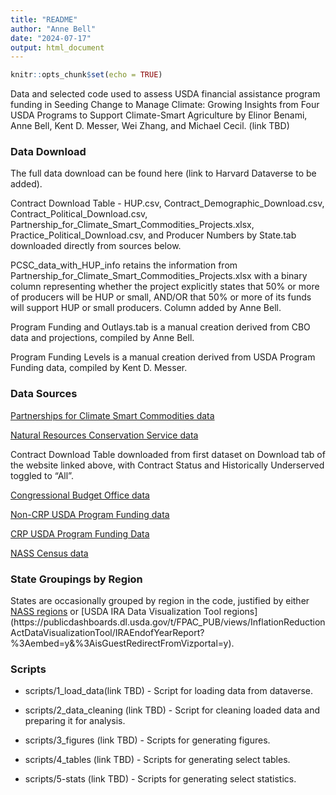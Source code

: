 ```yaml
---
title: "README"
author: "Anne Bell"
date: "2024-07-17"
output: html_document
---
```


```r
knitr::opts_chunk$set(echo = TRUE)
```

Data and selected code used to assess USDA financial assistance program funding in Seeding Change to Manage Climate: Growing Insights from Four USDA Programs to Support Climate-Smart Agriculture by Elinor Benami, Anne Bell, Kent D. Messer, Wei Zhang, and Michael Cecil. (link TBD)

### Data Download

The full data download can be found here (link to Harvard Dataverse to be added).

Contract Download Table - HUP.csv, Contract_Demographic_Download.csv, Contract_Political_Download.csv, Partnership_for_Climate_Smart_Commodities_Projects.xlsx, Practice_Political_Download.csv, and Producer Numbers by State.tab downloaded directly from sources below.

PCSC_data_with_HUP_info retains the information from Partnership_for_Climate_Smart_Commodities_Projects.xlsx with a binary column representing whether the project explicitly states that 50% or more of producers will be HUP or small, AND/OR that 50% or more of its funds will support HUP or small producers. Column added by Anne Bell.

Program Funding and Outlays.tab is a manual creation derived from CBO data and projections, compiled by Anne Bell.

Program Funding Levels is a manual creation derived from USDA Program Funding data, compiled by Kent D. Messer.

### Data Sources

[Partnerships for Climate Smart Commodities data](https://publicdashboards.dl.usda.gov/t/FPAC_PUB/views/PartnershipsForClimate-SmartCommodities/DataDownload?%3Aembed=y&%3AisGuestRedirectFromVizportal=y)

[Natural Resources Conservation Service data](https://www.farmers.gov/data/financial-assistance-download)

Contract Download Table downloaded from first dataset on Download tab of the website linked above, with Contract Status and Historically Underserved toggled to "All".

[Congressional Budget Office data](https://www.cbo.gov/system/files/2024-02/51317-2024-02-usda.pdf)

[Non-CRP USDA Program Funding data](https://publicdashboards.dl.usda.gov/t/FPAC_PUB/views/RCAConservationProgramObligations1/ConservationProgramObligations?%3Adisplay_count=n&%3Aembed=y&%3AisGuestRedirectFromVizportal=y&%3Aorigin=viz_share_link&%3AshowAppBanner=false&%3AshowVizHome=n)

[CRP USDA Program Funding Data](https://www.fsa.usda.gov/Assets/USDA-FSA-Public/usdafiles/Conservation/Excel/CRPHistoryState86-22.xlsx)

[NASS Census data](https://quickstats.nass.usda.gov/results/22649D58-38F7-3929-8C15-FE100B451C33)

### State Groupings by Region

States are occasionally grouped by region in the code, justified by either [NASS regions](https://www.nass.usda.gov/Statistics_by_State/RFO/index.php) or [USDA IRA Data Visualization Tool regions] (https://publicdashboards.dl.usda.gov/t/FPAC_PUB/views/InflationReductionActDataVisualizationTool/IRAEndofYearReport?%3Aembed=y&%3AisGuestRedirectFromVizportal=y).


### Scripts

* scripts/1_load_data(link TBD) - Script for loading data from dataverse.

* scripts/2_data_cleaning (link TBD) - Script for cleaning loaded data and preparing it for analysis.

* scripts/3_figures (link TBD) - Scripts for generating figures.

* scripts/4_tables (link TBD) - Scripts for generating select tables.

* scripts/5-stats (link TBD) - Scripts for generating select statistics.

